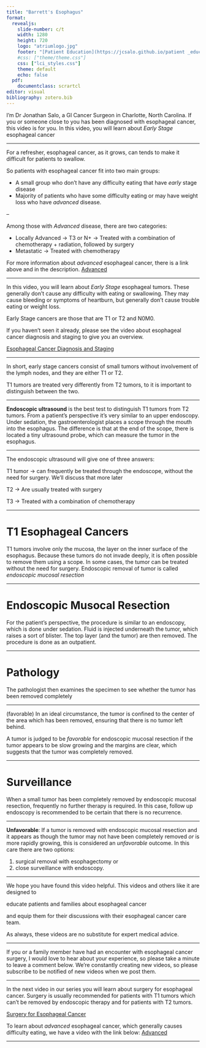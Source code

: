 ```yaml
---
title: "Barrett's Esophagus"
format: 
  revealjs:
    slide-number: c/t
    width: 1280
    height: 720
    logo: "atriumlogo.jpg"
    footer: "[Patient Education](https://jcsalo.github.io/patient _education/)"
    #css: ["theme/theme.css"]
    css: ["lci_styles.css"]
    theme: default
    echo: false
  pdf:
    documentclass: scrartcl
editor: visual
bibliography: zotero.bib
---
```


I’m Dr Jonathan Salo,  a GI Cancer Surgeon in Charlotte, North Carolina. If you or someone close to you has been diagnosed with esophageal cancer, this video is for you. In this video, you will learn about *Early Stage* esophageal cancer


---

For a refresher, esophageal cancer, as it grows, can tends to make it difficult for patients to swallow.

So patients with esophageal cancer fit into two main groups:

- A small group who don't have any difficulty eating that have *early* stage disease
- Majority of patients who have some difficulty eating or may have weight loss who have *advanced* disease.

--

Among those with *Advanced* disease, there are two categories: 

- Locally Advanced -> T3 or N+ -> Treated with a combination of chemotherapy + radiation, followed by surgery
- Metastatic -> Treated with chemotherapy

For more information about *advanced* esophageal cancer, there is a link above and in the description. [Advanced](08-Eso_Advanced.html)



---

In this video, you will learn about *Early Stage* esophageal tumors.  These generally don't cause any difficulty with eating or swallowing. They may cause bleeding or symptoms of heartburn, but generally don't cause trouble eating or weight loss.

Early Stage cancers are those that are T1 or T2 and N0M0.  

If you haven't seen it already, please see the video about esophageal cancer diagnosis and staging to give you an overview.

[Esophageal Cancer Diagnosis and Staging](02_Eso_Dx_Staging.html)


---

In short, early stage cancers consist of small tumors without involvement of the lymph nodes, and they are either T1 or T2.

T1 tumors are treated very differently from T2 tumors, to it is important to distinguish between the two.

---

**Endoscopic ultrasound** is the best test to distinguish T1 tumors from T2 tumors.
From a patient's perspective it's very similar to an upper endoscopy.  Under sedation, the gastroenterologist places a scope through the mouth into the esophagus.  The difference is that at the end of the scope, there is located a tiny ultrasound probe, which can measure the tumor in the esophagus.

---

The endoscopic ultrasound will give one of three answers:

T1 tumor -> can frequently be treated through the endoscope, without the need for surgery. We'll discuss that more later

T2 -> Are usually treated with surgery

T3 -> Treated with a combination of chemotherapy

---

# T1 Esophageal Cancers

T1 tumors involve only the mucosa, the layer on the inner surface of the esophagus.  Because these tumors do not invade deeply, it is often possible to remove them using a scope. In some cases, the tumor can be treated without the need for surgery.  Endoscopic removal of tumor is called _endoscopic mucosal resection_

---

# Endoscopic Musocal Resection

For the patient's perspective, the procedure is similar to an endoscopy, which is done under sedation. Fluid is injected underneath the tumor, which raises a sort of blister.  The top layer (and the tumor) are then removed. The procedure is done as an outpatient.

---

# Pathology

The pathologist then examines the specimen to see whether the tumor has been removed completely

---

(favorable)  In an ideal circumstance, the tumor is confined to the center of the area which has been removed, ensuring that there is no tumor left behind.

A tumor is judged to be *favorable* for endoscopic mucosal resection if the tumor appears to be slow growing and the margins are clear, which suggests that the tumor was completely removed.

---

# Surveillance

When a small tumor has been completely removed by endoscopic mucosal resection, frequently no further therapy is required.  In this case, follow up endoscopy is recommended to be certain that there is no recurrence.

---

**Unfavorable**: If a tumor is removed with endoscopic mucosal resection and it appears as though the tumor may not have been completely removed *or* is more rapidly growing, this is considered an *unfavorable* outcome.  In this care there are two options:

1. surgical removal with esophagectomy or 
2. close surveillance with endoscopy.

---

We hope you have found this video helpful. This videos and others like it are designed to 

educate patients and families about esophageal cancer 

and equip them for their discussions with their esophageal cancer care team. 

As always, these videos are no substitute for expert medical advice. 

---

If you or a family member have had an encounter with esophageal cancer surgery, I would love to hear about your experience, so please take a minute to leave a comment below. We're constantly creating new videos, so please subscribe to be notified of new videos when we post them.

---

In the next video in our series you will learn about surgery for esophageal cancer.  Surgery is usually recommended for patients with T1 tumors which can't be removed by endoscopic therapy and for patients with T2 tumors.


[Surgery for Esophageal Cancer](12-Eso_surgery.pdf)


To learn about *advanced* esophageal cancer, which generally causes difficulty eating, we have a video with the link below:  [Advanced](08-Eso_Advanced.html)

---
